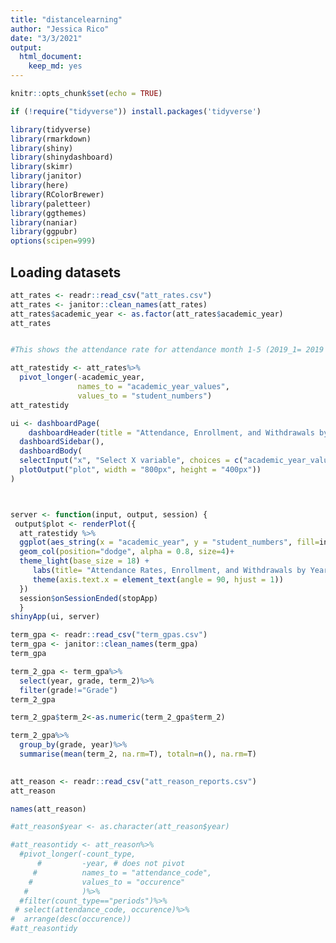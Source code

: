 ```yaml
---
title: "distancelearning"
author: "Jessica Rico"
date: "3/3/2021"
output: 
  html_document: 
    keep_md: yes
---
```


```r
knitr::opts_chunk$set(echo = TRUE)
```


```r
if (!require("tidyverse")) install.packages('tidyverse')
```

```r
library(tidyverse)
library(rmarkdown)
library(shiny)
library(shinydashboard)
library(skimr)
library(janitor)
library(here)
library(RColorBrewer)
library(paletteer)
library(ggthemes)
library(naniar)
library(ggpubr)
options(scipen=999)
```


## Loading datasets

```r
att_rates <- readr::read_csv("att_rates.csv")
att_rates <- janitor::clean_names(att_rates)
att_rates$academic_year <- as.factor(att_rates$academic_year)
att_rates


#This shows the attendance rate for attendance month 1-5 (2019_1= 2019 academic year, month 1). This also includes the number of students enrolled and withdrawn from the middle school during the respective month. 
```

```r
att_ratestidy <- att_rates%>%
  pivot_longer(-academic_year, 
               names_to = "academic_year_values", 
               values_to = "student_numbers")
att_ratestidy
```




```r
ui <- dashboardPage(
    dashboardHeader(title = "Attendance, Enrollment, and Withdrawals by Month"),
  dashboardSidebar(),
  dashboardBody(
  selectInput("x", "Select X variable", choices = c("academic_year_values"), selected = "academic_year"),
  plotOutput("plot", width = "800px", height = "400px"))
)



server <- function(input, output, session) { 
 output$plot <- renderPlot({
  att_ratestidy %>% 
  ggplot(aes_string(x = "academic_year", y = "student_numbers", fill=input$x)) +
  geom_col(position="dodge", alpha = 0.8, size=4)+
  theme_light(base_size = 18) + 
     labs(title= "Attendance Rates, Enrollment, and Withdrawals by Year and Month", x="Academic Year_Month", y="Student Numbers", fill = "Legend")+
     theme(axis.text.x = element_text(angle = 90, hjust = 1))
  })
  session$onSessionEnded(stopApp)
  }
shinyApp(ui, server)
```




```r
term_gpa <- readr::read_csv("term_gpas.csv")
term_gpa <- janitor::clean_names(term_gpa)
term_gpa
```




```r
term_2_gpa <- term_gpa%>%
  select(year, grade, term_2)%>%
  filter(grade!="Grade")
term_2_gpa

term_2_gpa$term_2<-as.numeric(term_2_gpa$term_2)

term_2_gpa%>%
  group_by(grade, year)%>%
  summarise(mean(term_2, na.rm=T), totaln=n(), na.rm=T)
  


```




```r
att_reason <- readr::read_csv("att_reason_reports.csv")
att_reason
```




```r
names(att_reason)
```


```r
#att_reason$year <- as.character(att_reason$year)

#att_reasontidy <- att_reason%>%
  #pivot_longer(-count_type,
      #         -year, # does not pivot
     #          names_to = "attendance_code", 
    #           values_to = "occurence"
   #            )%>%
  #filter(count_type=="periods")%>%
 # select(attendance_code, occurence)%>%
#  arrange(desc(occurence))
#att_reasontidy
```

